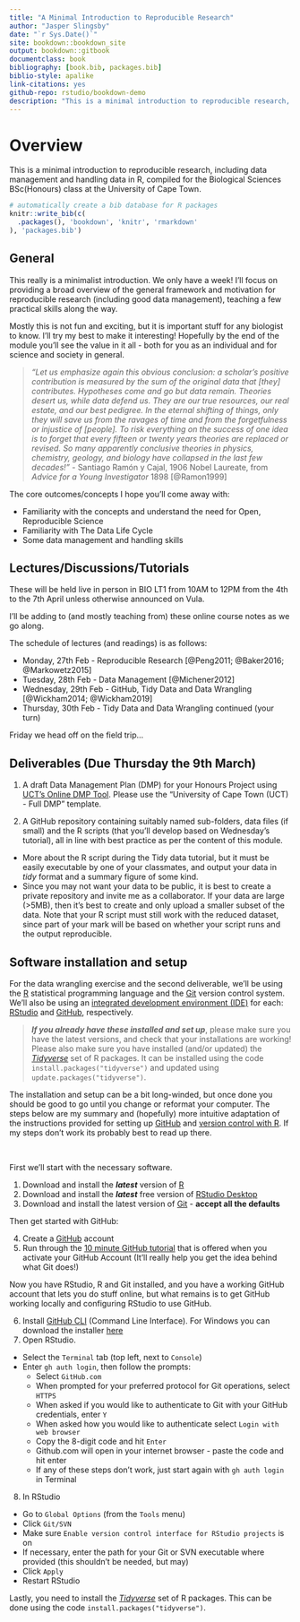 ```yaml
--- 
title: "A Minimal Introduction to Reproducible Research"
author: "Jasper Slingsby"
date: "`r Sys.Date()`"
site: bookdown::bookdown_site
output: bookdown::gitbook
documentclass: book
bibliography: [book.bib, packages.bib]
biblio-style: apalike
link-citations: yes
github-repo: rstudio/bookdown-demo
description: "This is a minimal introduction to reproducible research, including data management and handling data in R, compiled for the Biological Sciences BSc(Honours) class at the University of Cape Town."
---
```


# Overview

This is a minimal introduction to reproducible research, including data management and handling data in R, compiled for the Biological Sciences BSc(Honours) class at the University of Cape Town.

```r
# automatically create a bib database for R packages
knitr::write_bib(c(
  .packages(), 'bookdown', 'knitr', 'rmarkdown'
), 'packages.bib')
```

## General

This really is a minimalist introduction. We only have a week! I’ll focus on providing a broad overview of the general framework and motivation for reproducible research (including good data management), teaching a few practical skills along the way. 

Mostly this is not fun and exciting, but it is important stuff for any biologist to know. I’ll try my best to make it interesting! Hopefully by the end of the module you’ll see the value in it all - both for you as an individual and for science and society in general.

> _"Let us emphasize again this obvious conclusion: a scholar's positive contribution is measured by the sum of the original data that [they] contributes. Hypotheses come and go but data remain. Theories desert us, while data defend us. They are our true resources, our real estate, and our best pedigree. In the eternal shifting of things, only they will save us from the ravages of time and from the forgetfulness or injustice of [people]. To risk everything on the success of one idea is to forget that every fifteen or twenty years theories are replaced or revised. So many apparently conclusive theories in physics, chemistry, geology, and biology have collapsed in the last few decades!"_ - Santiago Ramón y Cajal, 1906 Nobel Laureate, from _Advice for a Young Investigator_ 1898 [@Ramon1999]

The core outcomes/concepts I hope you’ll come away with:

* Familiarity with the concepts and understand the need for Open, Reproducible Science
* Familiarity with The Data Life Cycle
* Some data management and handling skills

## Lectures/Discussions/Tutorials

These will be held live in person in BIO LT1 from 10AM to 12PM from the 4th to the 7th April unless otherwise announced on Vula. 

I’ll be adding to (and mostly teaching from) these online course notes as we go along.

The schedule of lectures (and readings) is as follows:

- Monday, 27th Feb - Reproducible Research [@Peng2011; @Baker2016; @Markowetz2015]
- Tuesday, 28th Feb - Data Management [@Michener2012]
- Wednesday, 29th Feb - GitHub, Tidy Data and Data Wrangling [@Wickham2014; @Wickham2019]
- Thursday, 30th Feb - Tidy Data and Data Wrangling continued (your turn) 

Friday we head off on the field trip...

## Deliverables (Due Thursday the 9th March) {#deliverables}

1. A draft Data Management Plan (DMP) for your Honours Project using [UCT's Online DMP Tool](https://dmp.lib.uct.ac.za/). Please use the "University of Cape Town (UCT) - Full DMP" template.

2. A GitHub repository containing suitably named sub-folders, data files (if small) and the R scripts (that you'll develop based on Wednesday's tutorial), all in line with best practice as per the content of this module. 
  - More about the R script during the Tidy data tutorial, but it must be easily executable by one of your classmates, and output your data in _tidy_ format and a summary figure of some kind.
  - Since you may not want your data to be public, it is best to create a private repository and invite me as a collaborator. If your data are large (>5MB), then it's best to create and only upload a smaller subset of the data. Note that your R script must still work with the reduced dataset, since part of your mark will be based on whether your script runs and the output reproducible.

## Software installation and setup {#setup}

For the data wrangling exercise and the second deliverable, we'll be using the [R](https://cran.r-project.org/) statistical programming language and the [Git](https://git-scm.com/) version control system. We'll also be using an [integrated development environment (IDE)](https://en.wikipedia.org/wiki/Integrated_development_environment) for each: [RStudio](https://www.rstudio.com) and [GitHub](https://github.com/), respectively.

> _**If you already have these installed and set up**_, please make sure you have the latest versions, and check that your installations are working! Please also make sure you have installed (and/or updated) the [_Tidyverse_](https://www.tidyverse.org/) set of R packages. It can be installed using the code `install.packages("tidyverse")` and updated using `update.packages("tidyverse")`.

The installation and setup can be a bit long-winded, but once done you should be good to go until you change or reformat your computer. The steps below are my summary and (hopefully) more intuitive adaptation of the instructions provided for setting up [GitHub](https://docs.github.com/en/get-started/quickstart/set-up-git?email_source=welcome) and [version control with R](https://support.rstudio.com/hc/en-us/articles/200532077-Version-Control-with-Git-and-SVN). If my steps don't work its probably best to read up there.

<br>

First we'll start with the necessary software. 

1. Download and install the ***latest*** version of [R](https://cran.r-project.org/)
2. Download and install the ***latest*** free version of [RStudio Desktop](https://www.rstudio.com/products/rstudio/download/)
3. Download and install the latest version of [Git](https://git-scm.com/) - **accept all the defaults**

Then get started with GitHub:

4. Create a [GitHub](https://github.com/) account
5. Run through the [10 minute GitHub tutorial](https://guides.github.com/activities/hello-world/) that is offered when you activate your GitHub Account (It'll really help you get the idea behind what Git does!)

Now you have RStudio, R and Git installed, and you have a working GitHub account that lets you do stuff online, but what remains is to get GitHub working locally and configuring RStudio to use GitHub.

6. Install [GitHub CLI](https://github.com/cli/cli#installation) (Command Line Interface). For Windows you can download the installer [here](https://cli.github.com/)
7. Open RStudio. 
- Select the `Terminal` tab (top left, next to `Console`)
- Enter `gh auth login`, then follow the prompts:
  - Select `GitHub.com`
  - When prompted for your preferred protocol for Git operations, select `HTTPS`
  - When asked if you would like to authenticate to Git with your GitHub credentials, enter `Y`
  - When asked how you would like to authenticate select `Login with web browser`
  - Copy the 8-digit code and hit `Enter`
  - Github.com will open in your internet browser - paste the code and hit enter
  - If any of these steps don't work, just start again with `gh auth login` in Terminal
8. In RStudio
- Go to `Global Options` (from the `Tools` menu)
- Click `Git/SVN`
- Make sure `Enable version control interface for RStudio projects` is on
- If necessary, enter the path for your Git or SVN executable where provided (this shouldn't be needed, but may)
- Click `Apply`
- Restart RStudio

Lastly, you need to install the [_Tidyverse_](https://www.tidyverse.org/) set of R packages. This can be done using the code `install.packages("tidyverse")`.
